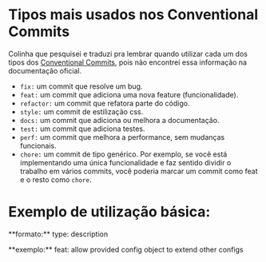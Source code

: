 # Tipos mais usados nos Conventional Commits

Colinha que pesquisei e traduzi pra lembrar quando utilizar cada um dos tipos dos <a href="https://www.conventionalcommits.org/en/v1.0.0/" target="_blank">Conventional Commits</a>, pois não encontrei essa informação na documentação oficial.

- `fix:` um commit que resolve um bug.
- `feat:` um commit que adiciona uma nova feature (funcionalidade).
- `refactor:` um commit que refatora parte do código.
- `style:` um commit de estilização css.
- `docs:` um commit que adiciona ou melhora a documentação.
- `test:` um commit que adiciona testes.
- `perf:` um commit que melhora a performance, sem mudanças funcionais.
- `chore:` um commit de tipo genérico. Por exemplo, se você está implementando uma única funcionalidade e faz sentido dividir o trabalho em vários commits, você poderia marcar um commit como feat e o resto como `chore`.


# Exemplo de utilização básica:

<p>**formato:** type: description</p>
<p>**exemplo:** feat: allow provided config object to extend other configs</p>
